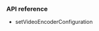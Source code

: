 
<PlatformWrapper platform="electron">

### API reference

- <Link to="{{global.API_REF_ELECTRON_ROOT}}/class_irtcengine.html#api_irtcengine_setvideoencoderconfiguration">setVideoEncoderConfiguration</Link>

</PlatformWrapper>